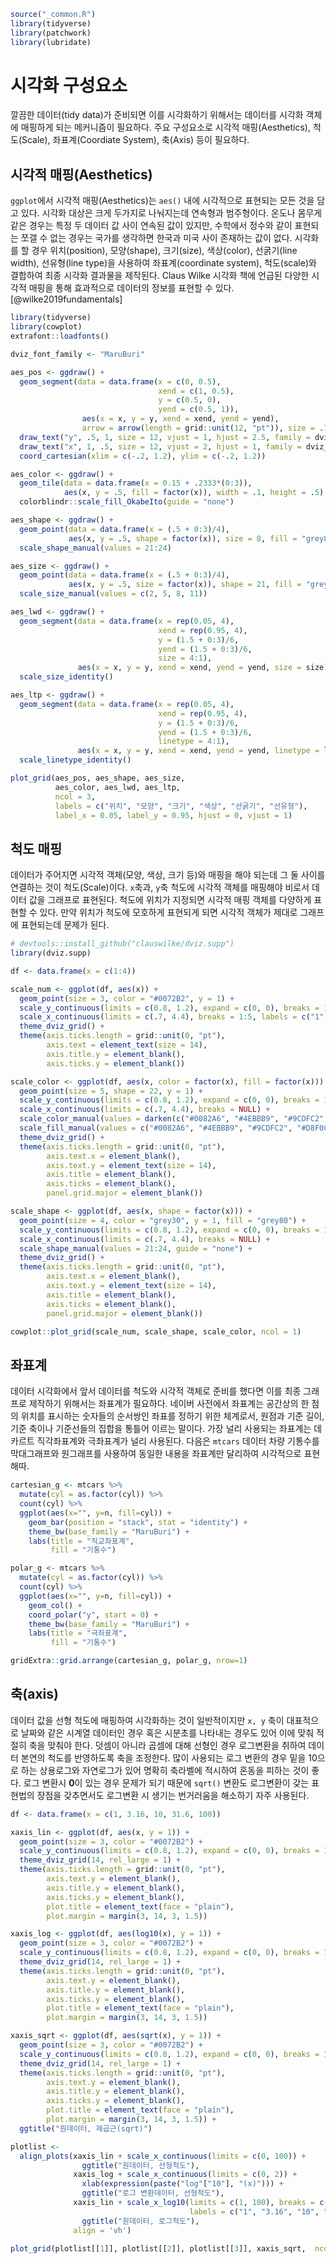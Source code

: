 

```r
source("_common.R")
library(tidyverse)
library(patchwork)
library(lubridate)
```

# 시각화 구성요소 {#ggplot-component}

깔끔한 데이터(tidy data)가 준비되면 이를 시각화하기 위해서는 데이터를 시각화 객체에 매핑하게 되는 메커니즘이 필요하다.
주요 구성요소로 시각적 매핑(Aesthetics), 척도(Scale), 좌표계(Coordiate System), 축(Axis) 등이 필요하다.

## 시각적 매핑(Aesthetics) {#ggplot-aesthetics}

`ggplot`에서 시각적 매핑(Aesthetics)는 `aes()` 내에 시각적으로 표현되는 모든 것을 담고 있다. 
시각화 대상은 크게 두가지로 나눠지는데 연속형과 범주형이다. 온도나 몸무게 같은 경우는 특정 두 데이터 값 사이 연속된 값이 있지만, 
수학에서 정수와 같이 표현되는 쪼갤 수 없는 경우는 국가를 생각하면 한국과 미국 사이 존재하는 값이 없다.
시각화를 할 경우 위치(position), 모양(shape), 크기(size), 색상(color), 선굵기(line width), 선유형(line type)을 사용하여 좌표계(coordinate system), 척도(scale)와 결합하여 최종 시각화 결과물을 제작된다. Claus Wilke 시각화 책에 언급된 다양한 시각적 매핑을 통해 효과적으로 데이터의 정보를 표현할 수 있다.[@wilke2019fundamentals]

```r
library(tidyverse)
library(cowplot)
extrafont::loadfonts()

dviz_font_family <- "MaruBuri"

aes_pos <- ggdraw() + 
  geom_segment(data = data.frame(x = c(0, 0.5),
                                 xend = c(1, 0.5),
                                 y = c(0.5, 0),
                                 yend = c(0.5, 1)),
                aes(x = x, y = y, xend = xend, yend = yend),
                arrow = arrow(length = grid::unit(12, "pt")), size = .75) +
  draw_text("y", .5, 1, size = 12, vjust = 1, hjust = 2.5, family = dviz_font_family) +
  draw_text("x", 1, .5, size = 12, vjust = 2, hjust = 1, family = dviz_font_family) + 
  coord_cartesian(xlim = c(-.2, 1.2), ylim = c(-.2, 1.2))

aes_color <- ggdraw() +
  geom_tile(data = data.frame(x = 0.15 + .2333*(0:3)),
            aes(x, y = .5, fill = factor(x)), width = .1, height = .5) +
  colorblindr::scale_fill_OkabeIto(guide = "none")

aes_shape <- ggdraw() +
  geom_point(data = data.frame(x = (.5 + 0:3)/4),
             aes(x, y = .5, shape = factor(x)), size = 8, fill = "grey80") +
  scale_shape_manual(values = 21:24)

aes_size <- ggdraw() +
  geom_point(data = data.frame(x = (.5 + 0:3)/4),
             aes(x, y = .5, size = factor(x)), shape = 21, fill = "grey80") +
  scale_size_manual(values = c(2, 5, 8, 11))

aes_lwd <- ggdraw() +
  geom_segment(data = data.frame(x = rep(0.05, 4),
                                 xend = rep(0.95, 4),
                                 y = (1.5 + 0:3)/6,
                                 yend = (1.5 + 0:3)/6,
                                 size = 4:1),
               aes(x = x, y = y, xend = xend, yend = yend, size = size)) +
  scale_size_identity()

aes_ltp <- ggdraw() +
  geom_segment(data = data.frame(x = rep(0.05, 4),
                                 xend = rep(0.95, 4),
                                 y = (1.5 + 0:3)/6,
                                 yend = (1.5 + 0:3)/6,
                                 linetype = 4:1),
               aes(x = x, y = y, xend = xend, yend = yend, linetype = linetype), size = 1) +
  scale_linetype_identity()

plot_grid(aes_pos, aes_shape, aes_size,
          aes_color, aes_lwd, aes_ltp,
          ncol = 3,
          labels = c("위치", "모양", "크기", "색상", "선굵기", "선유형"),
          label_x = 0.05, label_y = 0.95, hjust = 0, vjust = 1)
```

## 척도 매핑 {#scale-mapping}

데이터가 주어지면 시각적 객체(모양, 색상, 크기 등)와 매핑을 해야 되는데 그 둘 사이를 연결하는 것이 척도(Scale)이다.
`x`축과, `y`축 척도에 시각적 객체를 매핑해야 비로서 데이터 값을 그래프로 표현된다.
척도에 위치가 지정되면 시각적 매핑 객체를 다양하게 표현할 수 있다. 만약 위치가 척도에 모호하게 표현되게 되면 
시각적 객체가 제대로 그래프에 표현되는데 문제가 된다.


```r
# devtools::install_github("clauswilke/dviz.supp")
library(dviz.supp)

df <- data.frame(x = c(1:4))

scale_num <- ggplot(df, aes(x)) + 
  geom_point(size = 3, color = "#0072B2", y = 1) + 
  scale_y_continuous(limits = c(0.8, 1.2), expand = c(0, 0), breaks = 1, label = "위치  ") +
  scale_x_continuous(limits = c(.7, 4.4), breaks = 1:5, labels = c("1", "2", "3", "4", "5"), name = NULL, position = "top") +
  theme_dviz_grid() +
  theme(axis.ticks.length = grid::unit(0, "pt"),
        axis.text = element_text(size = 14),
        axis.title.y = element_blank(),
        axis.ticks.y = element_blank())

scale_color <- ggplot(df, aes(x, color = factor(x), fill = factor(x))) + 
  geom_point(size = 5, shape = 22, y = 1) + 
  scale_y_continuous(limits = c(0.8, 1.2), expand = c(0, 0), breaks = 1, label = "색상  ") +
  scale_x_continuous(limits = c(.7, 4.4), breaks = NULL) +
  scale_color_manual(values = darken(c("#0082A6", "#4EBBB9", "#9CDFC2", "#D8F0CD"), .1), guide = "none") +
  scale_fill_manual(values = c("#0082A6", "#4EBBB9", "#9CDFC2", "#D8F0CD"), guide = "none") +
  theme_dviz_grid() +
  theme(axis.ticks.length = grid::unit(0, "pt"),
        axis.text.x = element_blank(),
        axis.text.y = element_text(size = 14),
        axis.title = element_blank(),
        axis.ticks = element_blank(),
        panel.grid.major = element_blank()) 

scale_shape <- ggplot(df, aes(x, shape = factor(x))) + 
  geom_point(size = 4, color = "grey30", y = 1, fill = "grey80") + 
  scale_y_continuous(limits = c(0.8, 1.2), expand = c(0, 0), breaks = 1, label = "모양  ") +
  scale_x_continuous(limits = c(.7, 4.4), breaks = NULL) +
  scale_shape_manual(values = 21:24, guide = "none") +
  theme_dviz_grid() +
  theme(axis.ticks.length = grid::unit(0, "pt"),
        axis.text.x = element_blank(),
        axis.text.y = element_text(size = 14),
        axis.title = element_blank(),
        axis.ticks = element_blank(),
        panel.grid.major = element_blank()) 

cowplot::plot_grid(scale_num, scale_shape, scale_color, ncol = 1)
```

## 좌표계 {#coordinate}

데이터 시각화에서 앞서 데이터를 척도와 시각적 객체로 준비를 했다면 이를 최종 그래프로 제작하기 위해서는 좌표계가 필요하다.
네이버 사전에서 좌표계는 공간상의 한 점의 위치를 표시하는 숫자들의 순서쌍인 좌표를 정하기 위한 체계로서, 원점과 기준 길이, 기준 축이나 기준선들의 집합을 통틀어 이르는 말이다. 가장 널리 사용되는 좌표계는 데카르트 직각좌표계와 극좌표계가 널리 사용된다.
다음은 `mtcars` 데이터 차량 기통수를 막대그래프와 원그래프를 사용하여 동일한 내용을 좌표계만 달리하여 시각적으로 표현해따.


```r
cartesian_g <- mtcars %>% 
  mutate(cyl = as.factor(cyl)) %>% 
  count(cyl) %>%
  ggplot(aes(x="", y=n, fill=cyl)) +
    geom_bar(position = "stack", stat = "identity") +
    theme_bw(base_family = "MaruBuri") +
    labs(title = "직교좌표계",
         fill = "기통수")

polar_g <- mtcars %>% 
  mutate(cyl = as.factor(cyl)) %>% 
  count(cyl) %>% 
  ggplot(aes(x="", y=n, fill=cyl)) +
    geom_col() +
    coord_polar("y", start = 0) +
    theme_bw(base_family = "MaruBuri") +
    labs(title = "극좌표계",
         fill = "기통수")

gridExtra::grid.arrange(cartesian_g, polar_g, nrow=1)
```


## 축(axis) {#coordinate}

데이터 값을 선형 척도에 매핑하여 시각화하는 것이 일반적이지만 `x, y` 축이
대표적으로 날짜와 같은 시계열 데이터인 경우 혹은 시분초를 나타내는 경우도 있어 이에 맞춰 
적절히 축을 맞춰야 한다. 덧셈이 아니라 곱셈에 대해 선형인 경우 로그변환을 취하여 
데이터 본연의 척도를 반영하도록 축을 조정한다. 많이 사용되는 로그 변환의 경우
밑을 10으로 하는 상용로그와 자연로그가 있어 명확히 축라벨에 적시하여 혼동을 피하는 것이 좋다.
로그 변환시 **0**이 있는 경우 문제가 되기 때문에 `sqrt()` 변환도 로그변환이 갖는 표현법의 장점을
갖추면서도 로그변환 시 생기는 번거러움을 해소하기 자주 사용된다.

```r
df <- data.frame(x = c(1, 3.16, 10, 31.6, 100))

xaxis_lin <- ggplot(df, aes(x, y = 1)) + 
  geom_point(size = 3, color = "#0072B2") + 
  scale_y_continuous(limits = c(0.8, 1.2), expand = c(0, 0), breaks = 1) +
  theme_dviz_grid(14, rel_large = 1) +
  theme(axis.ticks.length = grid::unit(0, "pt"),
        axis.text.y = element_blank(),
        axis.title.y = element_blank(),
        axis.ticks.y = element_blank(),
        plot.title = element_text(face = "plain"),
        plot.margin = margin(3, 14, 3, 1.5))

xaxis_log <- ggplot(df, aes(log10(x), y = 1)) + 
  geom_point(size = 3, color = "#0072B2") + 
  scale_y_continuous(limits = c(0.8, 1.2), expand = c(0, 0), breaks = 1) +
  theme_dviz_grid(14, rel_large = 1) +
  theme(axis.ticks.length = grid::unit(0, "pt"),
        axis.text.y = element_blank(),
        axis.title.y = element_blank(),
        axis.ticks.y = element_blank(),
        plot.title = element_text(face = "plain"),
        plot.margin = margin(3, 14, 3, 1.5))

xaxis_sqrt <- ggplot(df, aes(sqrt(x), y = 1)) + 
  geom_point(size = 3, color = "#0072B2") + 
  scale_y_continuous(limits = c(0.8, 1.2), expand = c(0, 0), breaks = 1) +
  theme_dviz_grid(14, rel_large = 1) +
  theme(axis.ticks.length = grid::unit(0, "pt"),
        axis.text.y = element_blank(),
        axis.title.y = element_blank(),
        axis.ticks.y = element_blank(),
        plot.title = element_text(face = "plain"),
        plot.margin = margin(3, 14, 3, 1.5)) +
  ggtitle("원데이터, 제곱근(sqrt)")

plotlist <- 
  align_plots(xaxis_lin + scale_x_continuous(limits = c(0, 100)) + 
                ggtitle("원데이터, 선형척도"),
              xaxis_log + scale_x_continuous(limits = c(0, 2)) +
                xlab(expression(paste("log"["10"], "(x)"))) + 
                ggtitle("로그 변환데이터, 선형척도"),
              xaxis_lin + scale_x_log10(limits = c(1, 100), breaks = c(1, 3.16, 10, 31.6, 100),
                                        labels = c("1", "3.16", "10", "31.6", "100")) + 
                ggtitle("원데이터, 로그척도"),
              align = 'vh')

plot_grid(plotlist[[1]], plotlist[[2]], plotlist[[3]], xaxis_sqrt,  ncol = 1)
```
